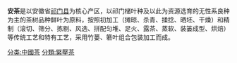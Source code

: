 '''安茶'''是以安徽省[[祁门县|祁门县]]为核心产区，以祁门槠叶种及以此为资源选育的无性系良种为主的茶树品种鲜叶为原料，按照初加工（摊晾、杀青、揉捻、晒坯、干燥）和精制（滚切、筛分、拣剔、风选、拼配匀堆、足火、露茶、蒸软、装篓成型、烘焙）等传统工艺和特有工艺，采用竹蒌、箬叶组合包装加工而成。

[[分类:中國茶|分类:中國茶]]
[[分類:緊壓茶|分類:緊壓茶]]